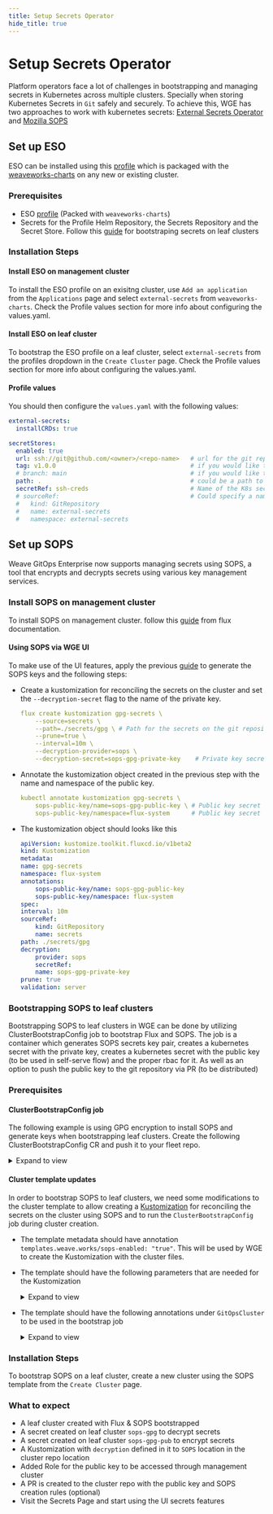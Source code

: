 ```yaml
---
title: Setup Secrets Operator
hide_title: true
---
```



# Setup Secrets Operator

Platform operators face a lot of challenges in bootstrapping and managing secrets in Kubernetes across multiple clusters. 
Specially when storing Kubernetes Secrets in `Git` safely and securely.
To achieve this, WGE has two approaches to work with kubernetes secrets: 
[External Secrets Operator](https://external-secrets.io/v0.8.1/) and [Mozilla SOPS](https://fluxcd.io/flux/guides/mozilla-sops/)

## Set up ESO

ESO can be installed using this [profile](https://github.com/weaveworks/weave-gitops-profile-examples/tree/main/charts/external-secrets) which is packaged with the [weaveworks-charts](https://github.com/weaveworks/weave-gitops-profile-examples) on any new or existing cluster.

### Prerequisites

- ESO [profile](https://github.com/weaveworks/weave-gitops-profile-examples/tree/main/charts/external-secrets) (Packed with `weaveworks-charts`)
- Secrets for the Profile Helm Repository, the Secrets Repository and the Secret Store. Follow this [guide](/secrets/bootstraping-secrets.mdx) for bootstraping secrets on leaf clusters

### Installation Steps

#### Install ESO on management cluster

To install the ESO profile on an exisitng cluster, use `Add an application` from the `Applications` page and select `external-secrets` from `weaveworks-charts`. Check the Profile values section for more info about configuring the values.yaml.

#### Install ESO on leaf cluster

To bootstrap the ESO profile on a leaf cluster, select `external-secrets` from the profiles dropdown in the `Create Cluster` page. Check the Profile values section for more info about configuring the values.yaml.

#### Profile values

You should then configure the `values.yaml` with the following values:

```yaml
external-secrets:
  installCRDs: true

secretStores:
  enabled: true
  url: ssh://git@github.com/<owner>/<repo-name>   # url for the git repository that contains the SecretStores
  tag: v1.0.0                                     # if you would like to download your secrets from specific tag
  # branch: main                                  # if you would like to download your secrets from specific branch
  path: .                                         # could be a path to the secrets dir or a kustomization.yaml file for the SecretStore in the GitRepository
  secretRef: ssh-creds                            # Name of the K8s secret with private repo auth credentials (private key, pub key, known hosts)
  # sourceRef:                                    # Could specify a name for an existing GitSource reference instead of creating a new one
  #   kind: GitRepository
  #   name: external-secrets
  #   namespace: external-secrets
```

## Set up SOPS

Weave GitOps Enterprise now supports managing secrets using SOPS, a tool that encrypts and decrypts secrets using various key management services.

### Install SOPS on management cluster

To install SOPS on management cluster. follow this [guide](https://fluxcd.io/flux/guides/mozilla-sops/) from flux documentation.

#### Using SOPS via WGE UI

To make use of the UI features, apply the previous [guide](https://fluxcd.io/flux/guides/mozilla-sops/) to generate the SOPS keys and the following steps:

- Create a kustomization for reconciling the secrets on the cluster and set the `--decryption-secret` flag to the name of the private key.

    ```yaml
    flux create kustomization gpg-secrets \
        --source=secrets \
        --path=./secrets/gpg \ # Path for the secrets on the git repository
        --prune=true \
        --interval=10m \
        --decryption-provider=sops \
        --decryption-secret=sops-gpg-private-key    # Private key secret name on the cluster
    ```

- Annotate the kustomization object created in the previous step with the name and namespace of the public key.

    ```yaml
    kubectl annotate kustomization gpg-secrets \
        sops-public-key/name=sops-gpg-public-key \ # Public key secret name on the cluster
        sops-public-key/namespace=flux-system      # Public key secret namespace on the cluster
    ```

- The kustomization object should looks like this

    ```yaml
    apiVersion: kustomize.toolkit.fluxcd.io/v1beta2
    kind: Kustomization
    metadata:
    name: gpg-secrets
    namespace: flux-system
    annotations:
        sops-public-key/name: sops-gpg-public-key
        sops-public-key/namespace: flux-system
    spec:
    interval: 10m
    sourceRef:
        kind: GitRepository
        name: secrets
    path: ./secrets/gpg
    decryption:
        provider: sops
        secretRef:
        name: sops-gpg-private-key
    prune: true
    validation: server
    ```


### Bootstrapping SOPS to leaf clusters

Bootstrapping SOPS to leaf clusters in WGE can be done by utilizing ClusterBootstrapConfig job to bootstrap Flux and SOPS.
The job is a container which generates SOPS secrets key pair, creates a kubernetes secret with the private key, creates a kubernetes secret with the public key (to be used in self-serve flow) and the proper rbac for it.
As well as an option to push the public key to the git repository via PR (to be distributed)

### Prerequisites

#### ClusterBootstrapConfig job

The following example is using GPG encryption to install SOPS and generate keys when bootstrapping leaf clusters. Create the following ClusterBootstrapConfig CR and push it to your fleet repo.
        
<details><summary>Expand to view </summary>
    <CodeBlock
    title="clusters/management/capi/boostrap/sops-bootstrap-job.yaml"
    className="language-yaml"
    >
        {SopsBootstrapJob}
    </CodeBlock>
</details>

#### Cluster template updates

In order to bootstrap SOPS to leaf clusters, we need some modifications to the cluster template to allow creating a [Kustomization](https://fluxcd.io/flux/guides/mozilla-sops/#configure-in-cluster-secrets-decryption)
for reconciling the secrets on the cluster using SOPS and to run the `ClusterBootstrapConfig` job during cluster creation.

- The template metadata should have annotation `templates.weave.works/sops-enabled: "true"`. This will be used by WGE to create the Kustomization with the cluster files.
- The template should have the following parameters that are needed for the Kustomization

    <details><summary>Expand to view </summary>
        <CodeBlock
        title="clusters/management/capi/templates/template.yaml"
        className="language-yaml"
        >
        {TemplateParams}
        </CodeBlock>
    </details>

- The template should have the following annotations under `GitOpsCluster` to be used in the bootstrap job

    <details><summary>Expand to view </summary>
        <CodeBlock
        title="clusters/management/capi/templates/template.yaml"
        className="language-yaml"
        >
        {TemplateAnnotations}
        </CodeBlock>
    </details>

### Installation Steps

To bootstrap SOPS on a leaf cluster, create a new cluster using the SOPS template from the `Create Cluster` page.

### What to expect 

- A leaf cluster created with Flux & SOPS bootstrapped
- A secret created on leaf cluster `sops-gpg` to decrypt secrets
- A secret created on leaf cluster `sops-gpg-pub` to encrypt secrets
- A Kustomization with `decryption` defined in it to `SOPS` location in the cluster repo location
- Added Role for the public key to be accessed through management cluster
- A PR is created to the cluster repo with the public key and SOPS creation rules (optional)
- Visit the Secrets Page and start using the UI secrets features
